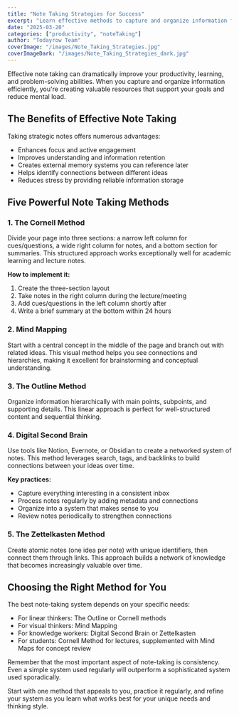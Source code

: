 ```yaml
---
title: "Note Taking Strategies for Success"
excerpt: "Learn effective methods to capture and organize information for better productivity and knowledge retention"
date: "2025-03-20"
categories: ["productivity", "noteTaking"]
author: "Todayrow Team"
coverImage: "/images/Note_Taking_Strategies.jpg"
coverImageDark: "/images/Note_Taking_Strategies_dark.jpg"
---
```


Effective note taking can dramatically improve your productivity, learning, and problem-solving abilities. When you capture and organize information efficiently, you're creating valuable resources that support your goals and reduce mental load.

## The Benefits of Effective Note Taking

Taking strategic notes offers numerous advantages:

- Enhances focus and active engagement
- Improves understanding and information retention
- Creates external memory systems you can reference later
- Helps identify connections between different ideas
- Reduces stress by providing reliable information storage

## Five Powerful Note Taking Methods

### 1. The Cornell Method

Divide your page into three sections: a narrow left column for cues/questions, a wide right column for notes, and a bottom section for summaries. This structured approach works exceptionally well for academic learning and lecture notes.

**How to implement it:**
1. Create the three-section layout
2. Take notes in the right column during the lecture/meeting
3. Add cues/questions in the left column shortly after
4. Write a brief summary at the bottom within 24 hours

### 2. Mind Mapping

Start with a central concept in the middle of the page and branch out with related ideas. This visual method helps you see connections and hierarchies, making it excellent for brainstorming and conceptual understanding.

### 3. The Outline Method

Organize information hierarchically with main points, subpoints, and supporting details. This linear approach is perfect for well-structured content and sequential thinking.

### 4. Digital Second Brain

Use tools like Notion, Evernote, or Obsidian to create a networked system of notes. This method leverages search, tags, and backlinks to build connections between your ideas over time.

**Key practices:**
- Capture everything interesting in a consistent inbox
- Process notes regularly by adding metadata and connections
- Organize into a system that makes sense to you 
- Review notes periodically to strengthen connections

### 5. The Zettelkasten Method

Create atomic notes (one idea per note) with unique identifiers, then connect them through links. This approach builds a network of knowledge that becomes increasingly valuable over time.

## Choosing the Right Method for You

The best note-taking system depends on your specific needs:

- For linear thinkers: The Outline or Cornell methods
- For visual thinkers: Mind Mapping
- For knowledge workers: Digital Second Brain or Zettelkasten
- For students: Cornell Method for lectures, supplemented with Mind Maps for concept review

Remember that the most important aspect of note-taking is consistency. Even a simple system used regularly will outperform a sophisticated system used sporadically.

Start with one method that appeals to you, practice it regularly, and refine your system as you learn what works best for your unique needs and thinking style.
